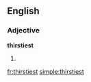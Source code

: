 ==English==

===Adjective===
'''thirstiest'''

# {{superlative of|thirsty}}

[[fr:thirstiest]]
[[simple:thirstiest]]